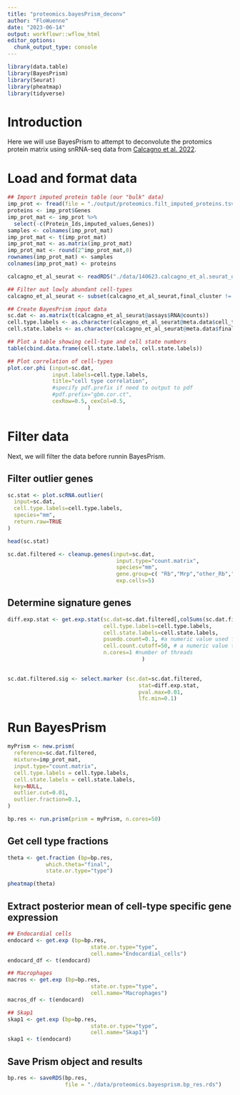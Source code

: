 ```yaml
---
title: "proteomics.bayesPrism_deconv"
author: "FloWuenne"
date: "2023-06-14"
output: workflowr::wflow_html
editor_options:
  chunk_output_type: console
---
```


```r
library(data.table)
library(BayesPrism)
library(Seurat)
library(pheatmap)
library(tidyverse)
```


# Introduction

Here we will use BayesPrism to attempt to deconvolute the protomics protein matrix using snRNA-seq data from [Calcagno et al. 2022](https://www.nature.com/articles/s44161-022-00160-3).

# Load and format data 

```r
## Import imputed protein table (our "bulk" data)
imp_prot <- fread(file = "./output/proteomics.filt_imputed_proteins.tsv")
proteins <- imp_prot$Genes
imp_prot_mat <- imp_prot %>%
  select(-c(Protein_Ids,imputed_values,Genes))
samples <- colnames(imp_prot_mat)
imp_prot_mat <- t(imp_prot_mat)
imp_prot_mat <- as.matrix(imp_prot_mat)
imp_prot_mat <- round(2^imp_prot_mat,0)
rownames(imp_prot_mat) <- samples
colnames(imp_prot_mat) <- proteins
```

```r
calcagno_et_al_seurat <- readRDS("./data/140623.calcagno_et_al.seurat_object.rds")
```

```r
## Filter out lowly abundant cell-types
calcagno_et_al_seurat <- subset(calcagno_et_al_seurat,final_cluster != "Sigf")

## Create BayesPrism input data
sc.dat <- as.matrix(t(calcagno_et_al_seurat@assays$RNA@counts))
cell.type.labels <- as.character(calcagno_et_al_seurat@meta.data$cell_type)
cell.state.labels <- as.character(calcagno_et_al_seurat@meta.data$final_cluster)
```


```r
## Plot a table showing cell-type and cell state numbers
table(cbind.data.frame(cell.state.labels, cell.state.labels))
```

```r
## Plot correlation of cell-types
plot.cor.phi (input=sc.dat, 
              input.labels=cell.type.labels, 
              title="cell type correlation",
              #specify pdf.prefix if need to output to pdf
              #pdf.prefix="gbm.cor.ct",
              cexRow=0.5, cexCol=0.5,
                         )
```

# Filter data

Next, we will filter the data before runnin BayesPrism.


## Filter outlier genes

```r
sc.stat <- plot.scRNA.outlier(
  input=sc.dat,
  cell.type.labels=cell.type.labels,
  species="mm",
  return.raw=TRUE
)
```

```r
head(sc.stat)
```

```r
sc.dat.filtered <- cleanup.genes(input=sc.dat,
                                  input.type="count.matrix",
                                  species="mm", 
                                  gene.group=c( "Rb","Mrp","other_Rb","chrM","chrX","chrY") ,
                                  exp.cells=5)
```

## Determine signature genes


```r
diff.exp.stat <- get.exp.stat(sc.dat=sc.dat.filtered[,colSums(sc.dat.filtered>0)>3],# filter genes to reduce memory use
                              cell.type.labels=cell.type.labels,
                              cell.state.labels=cell.state.labels,
                              psuedo.count=0.1, #a numeric value used for log2 transformation. =0.1 for 10x data, =10 for smart-seq. Default=0.1.
                              cell.count.cutoff=50, # a numeric value to exclude cell state with number of cells fewer than this value for t test. Default=50.
                              n.cores=1 #number of threads
                                          )
                                          
```


```r
sc.dat.filtered.sig <- select.marker (sc.dat=sc.dat.filtered,
                                         stat=diff.exp.stat,
                                         pval.max=0.01,
                                         lfc.min=0.1)
```

# Run BayesPrism

```r
myPrism <- new.prism(
  reference=sc.dat.filtered, 
  mixture=imp_prot_mat,
  input.type="count.matrix", 
  cell.type.labels = cell.type.labels, 
  cell.state.labels = cell.state.labels,
  key=NULL,
  outlier.cut=0.01,
  outlier.fraction=0.1,
)
```

```r
bp.res <- run.prism(prism = myPrism, n.cores=50)
```

## Get cell type fractions

```r
theta <- get.fraction (bp=bp.res,
            which.theta="final",
            state.or.type="type")
```

```r
pheatmap(theta)
```


## Extract posterior mean of cell-type specific gene expression

```r
## Endocardial cells
endocard <- get.exp (bp=bp.res,
                          state.or.type="type",
                          cell.name="Endocardial_cells")
endocard_df <- t(endocard)

## Macrophages
macros <- get.exp (bp=bp.res,
                          state.or.type="type",
                          cell.name="Macrophages")
macros_df <- t(endocard)

## Skap1
skap1 <- get.exp (bp=bp.res,
                          state.or.type="type",
                          cell.name="Skap1")
skap1 <- t(endocard)
```

## Save Prism object and results

```r
bp.res <- saveRDS(bp.res,
                  file = "./data/proteomics.bayesprism.bp_res.rds")
```

